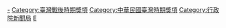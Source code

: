 {{Commons_category}}
{{Category_main}}

[[Category:台灣媒體獎項|-]]
[[Category:臺灣戰後時期獎項|Category:臺灣戰後時期獎項]]
[[Category:中華民國臺灣時期獎項|Category:中華民國臺灣時期獎項]]
[[Category:行政院新聞局|Category:行政院新聞局]]
[[Category:中華民國文化部|E]]